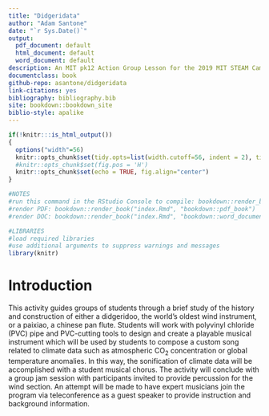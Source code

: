 ```yaml
--- 
title: "Didgeridata"
author: "Adam Santone"
date: "`r Sys.Date()`"
output:
  pdf_document: default
  html_document: default
  word_document: default
description: An MIT pk12 Action Group Lesson for the 2019 MIT STEAM Camp, Hong Kong
documentclass: book
github-repo: asantone/didgeridata
link-citations: yes
bibliography: bibliography.bib
site: bookdown::bookdown_site
biblio-style: apalike
---
```

```r
if(!knitr:::is_html_output())
{
  options("width"=56)
  knitr::opts_chunk$set(tidy.opts=list(width.cutoff=56, indent = 2), tidy = TRUE)
  #knitr::opts_chunk$set(fig.pos = 'H')
  knitr::opts_chunk$set(echo = TRUE, fig.align="center")
}
```

```r
#NOTES
#run this command in the RStudio Console to compile: bookdown::render_book("index.Rmd")
#render PDF: bookdown::render_book("index.Rmd", "bookdown::pdf_book")
#render DOC: bookdown::render_book("index.Rmd", "bookdown::word_document2")

#LIBRARIES
#load required libraries
#use additional arguments to suppress warnings and messages
library(knitr)
```


# Introduction {-}

This activity guides groups of students through a brief study of the history and construction of either a didgeridoo, the world's oldest wind instrument, or a paixiao, a chinese pan flute. Students will work with polyvinyl chloride (PVC) pipe and PVC-cutting tools to design and create a playable musical instrument which will be used by students to compose a custom song related to climate data such as atmospheric CO$_{2}$ concentration or global temperature anomalies. In this way, the sonification of climate data will be accomplished with a student musical chorus. The activity will conclude with a group jam session with participants invited to provide percussion for the wind section. An attempt will be made to have expert musicians join the program via teleconference as a guest speaker to provide instruction and background information.



